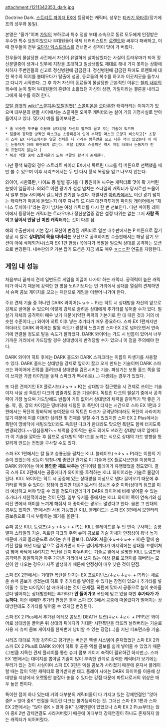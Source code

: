 attachment:/1211342353_dark.jpg

Doctrine Dark. [[스트리트 파이터 EX]]에 등장하는 캐릭터. 성우는 [[타카기 와타루]](장기에프의 성우와 동일).

본명은 "올가"이며 [[가일]]의 부하로써 특수 정찰 부대 소속으로 동료 모두에게 인정받은 우수한 특수 요원이었으나 부대원들이 국제 테러리스트인 [[로렌토]]와 싸우다 패배하고, 이 때 전우들이 전부 [[요단강 익스프레스]]를 건너면서 성격이 맛이 가 버렸다.

전우들이 몰살당한 사건에서 자신이 유일하게 살아남았다는 사실이 트라우마가 되어 정신분열증이 생겨나 임무에 지장을 초래하고 일상생활도 제대로 해내 가지 못하는 상황에 처하자 주변인들의 신고로 정신병원에 감금된다. 정신병원에 감금된 뒤에도 로렌토에 대한 복수의 의지를 불태우다가 탈출에 성공, 동료들의 복수를 하고자 이곳저곳을 들쑤시고 다니기 시작한다. 그 후 과거 자신의 동료들이 몰살당한 근본적인 이유는 [[찰리 내쉬]]의 복수에 눈이 멀어 부대원들의 훈련에 소홀했던 자신의 상관, 가일이라는 결론을 내리고 그에게 복수를 하려 한다.

[[모탈 컴뱃]]의 [[wiki:"스콜피온(모탈컴뱃)" 스콜피온]]을 [[오마주]]한 캐릭터라는 이야기가 있으며 대부분의 팬들 사이에서는 스콜피온 오마주 캐릭터라는 설이 거의 기정사실로 받아들여지고 있다. 몇가지 예를 들어보자면...

 * 줄 비슷한 도구를 이용해 상대방을 자신의 앞까지 끌고 오는 기술이 있으며
 * 얼굴에 장착한 방독면 마스크는 스콜피온이 입에 부착한 마스크 모양과 비슷하고[* 초창기 스파 EX 시리즈에서는 얼굴 전체를 다 가리는 방독면을 쓰고 나온 적이 있었는데 이 때는 눈동자가 아예 표현되지 않는다. 모탈 컴뱃의 스콜피온 역시 게임 내에서 눈동자가 전혀 표현되지 않는다.]
 * 복장 색깔 중에 스콜피온의 도복 색깔인 황색이 존재한다.

다만 황색 복장의 경우 스트리트 파이터 EX에서 독트린 다크를 킥 버튼으로 선택했을 때만 볼 수 있으며 이후 시리즈에서는 두 번 다시 황색 복장을 입고 나오지 않는다.

와이어, 시한폭탄, 나이프 등 별별 흉기를 다 동원하여 싸우는 캐릭터로 맛이 확 가버린 눈빛이 일품이다. 의외로 이런 광기가 철철 넘치는 스타일의 캐릭터가 당시로선 드물어서 일부 팬들 사이에서 컬트적인 인기를 누렸다. 개발사인 [[아리카]]에서도 이런 광기 넘치는 캐릭터가 마음에 들었는지 이후 자사의 또 다른 대전격투게임 [[파이팅 레이어]]에서 "재니스 루치아니"라는 광기 넘치는 여성 캐릭터를 다시 한 번 선보인다. 다만 파이팅 레이어에서 등장하는 캐릭터는 트라우마나 정신분열증 같은 설정 따위는 없는 그저 '''사람 죽이고 싶어서 안달 난 미친 캐릭터'''라는 것이 다른 점.

해외 수출판에서 기본 잡기 모션이 변경된 캐릭터로 일본 내수판에서는 P 버튼으로 잡기 성공 시 칼로 '''상대방의 목을 따버리는''' 모션으로 공격하지만 수출판에서는 해당 잡기 모션이 아예 삭제되거나(스파 EX 1편 한정) 목에다가 폭발을 일으켜 상대를 공격하는 모션으로 변경된다. 내수판의 P 기본 잡기 모션은 지금 봐도 매우 [[ㅎㄷㄷ]]한 연출을 자랑한다.

== 게임 내 성능 ==
처음부터 끝까지 견제 일변도로 게임을 이끌어 나가야 하는 캐릭터. 공격력이 높은 캐릭터가 아니기 때문에 강력한 한 방을 노리기보다는 먼 거리에서 상대를 열심히 견제하면서 슈퍼 콤보 게이지를 모으는 패턴으로 게임을 이끌어 나가야 한다.

주요 견제 기술 중 하나인 DARK 와이어(↓↘→ + P)는 히트 시 상대방을 자신의 앞으로 강제로 끌어올 수 있으며 이렇게 강제로 끌려온 상대에게 추가타를 넣어줄 수가 있다. 필살기 자체의 공격력이 매우 낮기 때문에(약한 위력의 기본기로 한 대 때린 것과 거의 비슷한 수준이다;;;) 와이어 히트 이후 넣는 추가타가 매우 중요하다. 스파 EX 1편까지만 하더라도 DARK 와이어는 발동 속도가 굉장히 느렸지만 스파 EX 2로 넘어오면서 연속기에 연결될 정도로 발동 속도가 빨라졌다. DARK 와이어는 가드 시 빈틈이 있어서 너무 가까운 거리에서 가드당할 경우 상대방에게 반격당할 수가 있으니 이 점을 주의해야 한다.

DARK 와이어 히트 후에는 DARK 홀드와 DARK 스파크라는 이름의 파생기를 사용할 수 있다. DARK 홀드는 상대방을 강제로 앞까지 끌고 오게 만드는 기술이며 DARK 스파크는 와이어에 전류를 흘려보내 상대방을 감전시키는 기술. 파생기는 보통 홀드 쪽을 많이 쓰지만 가끔 타이밍을 놓쳐 스파크가 삑사리로(...) 파생되는 경우가 있었다.

또 다른 견제기인 EX 플로시브(↓↘→ + K)는 상대방과 접근했을 시 견제로 쓰이는 기술이자 사실 상 독트린 다크의 밥줄과도 같은 기술이다. 독트린 다크의 필살기 중에서 공격력이 가장 높으며 가드당해도 빈틈이 거의 없어서 상대방의 체력을 갉아먹기 딱 좋은 기술. 약, 중, 강의 차이점은 땅바닥에 세팅된 후 폭탄이 터지는 시간으로 스파 EX 1편과 2편에서는 폭탄이 땅바닥에 놓여졌을 때 독트린 다크가 공격당하더라도 폭탄이 사라지지 않기 때문에 이를 이용한 심리전 및 견제를 펼칠 수가 있었지만 스파 EX 2 Plus에서는 폭탄이 땅바닥에 세팅되었더라도 독트린 다크가 한대라도 맞으면 폭탄도 함께 터지도록 변경되었다.~~일심동체?~~ 체력을 갉아먹는 용도 외에도 쓰러진 상대방 바로 앞에다가 이 기술을 깔아둔 후 점프로 상대방의 역가드를 노리는 식으로 상대의 가드 방향을 헛갈리게 만드는 전법을 구사할 수도 있다.

스파 EX 1편에서는 칼 들고 승룡권을 펼치는 KILL 블레이드(→↓↘ + P)라는 이름의 기술이 있었는데 성능이 엄청나게 좋았던 관계로 이 기술과 EX 플로시브만을 이용하고 DARK 와이어는 아예 '''봉인한 채로 싸우는''' 인파이팅 플레이가 유행했었을 정도였다. 결국 스파 EX 2편에서는 공중에다가 와이어를 투척하는 KILL 와이어라는 기술로 물갈이된다. KILL 와이어는 히트 시 공중에 있는 상대방을 지상으로 냅다 끌어오기 때문에 추가타를 먹일 수 있다는 장점이 있지만 대공기로서의 성능은 수준 이하(상대의 점프를 미리 예상하고 써야 맞출 수 있을 정도다)인데다가 DARK 와이어에 비해 넣어줄 수 있는 추가타가 제한적이라는 것이 단점. 일부 유저들 중에서는 KILL 와이어 쪽이 연속기와 심리전 면에서 재미를 느끼게 해줘서 더 좋아하는 경우도 많았다고 한다. 물론 그 반대의 경우도 있지만. 1편에서만 사용 가능했던 KILL 블레이드는 스파 EX 3편에서 모멘터리 콤보용으로 다시 부활하는 쾌거를 올린다.

슈퍼 콤보 KILL 트럼프(↓↘→↓↘→ + P)는 KILL 블레이드를 두 번 연속 구사하는 승룡열파 스타일의 기술. 독트린 다크의 주력 슈퍼 콤보로 기술 자체가 안정성이 워낙 높기 때문에 거의 올라운드로 쓰이는 슈퍼 콤보다. DARK 셔클(↓↘→↓↘→ + K)은 팔에 숨겨진 칼을 꺼낸 다음 앞으로 걸어가면서 마구 썰어제끼다가 마지막에는 상대를 꼬챙이처럼 꿰어 바닥에 내려치고 폭탄을 던져 마무리하는 기술로 앞에서 설명한 KILL 트럼프와 공격력은 동일하지만 아주 가까운 거리에서 쓰지 않는 이상 칼로 꼬챙이를 꿰버리는 모션이 안 나오는 경우가 자주 발생하기 때문에 안정성이 매우 낮은 것이 단점.

스파 EX 2편에서는 거대한 폭탄을 던지는 EX 프로미넌스(↓↙←↓↙← + P)라는 새로운 슈퍼 콤보가 생겼는데 히트 후 추가타를 넣어줄 수 있다는 장점이 있으나 추가타를 넣어줄 수 있는 타이밍이 참 애매하다는 것이 문제점. 폭탄에 맞아서 공중으로 높이 솟아올랐다 떨어지는 상대방한테는 추가타가 '''안 들어가고''' 폭탄에 맞고 있을 때만 '''추가타가 가능하다'''. 이런 애매한 추가타 판정은 결국 스파 EX 3에서 공중에 떠올랐다가 떨어지는 상대방한테도 추가타를 넣어줄 수 있게끔 변경된다.

스파 EX 2 Plus에서 추가된 메테오 콤보인 DEATH 트랩(↓↙←↓↙← + PPP)은 와이어로 상대방을 끌어온 뒤 상대의 뒤에다가 거대한 시한폭탄을 터뜨려 날려버리는 기술로 사용 시 슈퍼 콤보 게이지를 한꺼번에 낭비할 수 있는 장점(...)을 지닌 퍼포먼스용 기술.

시리즈 대대로 가장 강하다고 평가받는 버전은 엑셀 시스템이 존재했었던 스파 EX 2와 스파 EX 2 Plus로 DARK 와이어 히트 후 공중 엑셀 콤보를 쉽게 넣어줄 수 있었기 때문(그만큼 지독한 견제 플레이를 통한 슈퍼 콤보 게이지 축적이 필요하긴 하지만;;). 스파 EX 1편에서는 대미지를 뽑아낼 기술이 많이 부족한 관계로 강력한 캐릭터가 보기에는 무리가 있는 것이 사실이며 스파 EX 3편은 엑셀 콤보가 사라졌기 때문에 혼자서 플레이할 때는 많이 약한 캐릭터로 평가받지만 태그 플레이 시에는 DARK 와이어를 이용해 상대방을 지상에서 오랫동안 붙잡아 놓을 수 있다는 강점 때문에 파트너로서의 위상은 매우 높은 편이다.

특이한 점이 하나 있는데 거의 대부분의 캐릭터들이 다 가지고 있는 강제연결인 "앉아 중P > 앉아 중K" 연결을 독트린 다크는 불가능하다는 것. 그대신 스파 EX 1편과 스파 EX 2편에서는 "앉아 중K > 앉아 중K" 강제연결이 있었으나 스파 EX 2 Plus부터는 앉아 중K 2번 강제연결도 사라져버렸기 때문에 이때부터 강제연결이 하나도 존재하지 않는 캐릭터가 되어버렸다.
